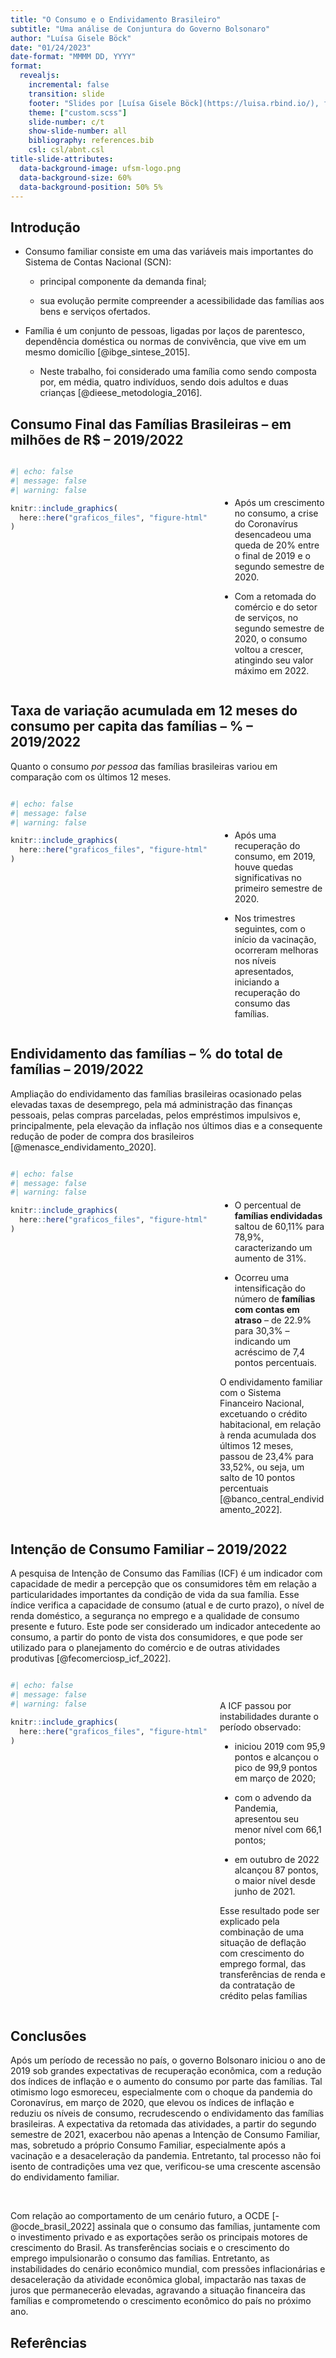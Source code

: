 ```yaml
---
title: "O Consumo e o Endividamento Brasileiro"
subtitle: "Uma análise de Conjuntura do Governo Bolsonaro"
author: "Luísa Gisele Böck"
date: "01/24/2023"
date-format: "MMMM DD, YYYY"
format: 
  revealjs: 
    incremental: false
    transition: slide
    footer: "Slides por [Luísa Gisele Böck](https://luisa.rbind.io/), feito com [Quarto](https://quarto.org/docs/presentations/revealjs/index.html). Código disponível no [GitHub](https://github.com/lgiselebock/ufsm-lab-boletim)."
    theme: ["custom.scss"]
    slide-number: c/t
    show-slide-number: all
    bibliography: references.bib
    csl: csl/abnt.csl
title-slide-attributes: 
  data-background-image: ufsm-logo.png
  data-background-size: 60%
  data-background-position: 50% 5%
---
```


## Introdução {.center}

- Consumo familiar consiste em uma das variáveis mais importantes do Sistema de Contas Nacional (SCN):

  - principal componente da demanda final;
  
  - sua evolução permite compreender a acessibilidade das famílias aos bens e serviços ofertados.

- Família é um conjunto de pessoas, ligadas por laços de parentesco, dependência doméstica ou normas de convivência, que vive em um mesmo domicílio [@ibge_sintese_2015].

  - Neste trabalho, foi considerado uma família como sendo composta por, em média, quatro indivíduos, sendo dois adultos e duas crianças [@dieese_metodologia_2016].


## Consumo Final das Famílias Brasileiras – em milhões de R$ – 2019/2022 {.center}

::: columns
::: {.column width="65%"}

```r

#| echo: false
#| message: false
#| warning: false

knitr::include_graphics(
  here::here("graficos_files", "figure-html", "figura-01-1.png")
)

```

:::

::: {.column width="35%"}

<br>
<br>

- Após um crescimento no consumo, a crise do Coronavírus desencadeou uma queda de 20% entre o final de 2019 e o segundo semestre de 2020.

- Com a retomada do comércio e do setor de serviços, no segundo semestre de 2020, o consumo voltou a crescer, atingindo seu valor máximo em 2022.

:::
:::


## Taxa de variação acumulada em 12 meses do consumo per capita das famílias – % – 2019/2022 {.center}

Quanto o consumo _por pessoa_ das famílias brasileiras variou em comparação com os últimos 12 meses. 

::: columns
::: {.column width="65%"}

```r

#| echo: false
#| message: false
#| warning: false

knitr::include_graphics(
  here::here("graficos_files", "figure-html", "figura-02-1.png")
)

```

:::

::: {.column width="35%"}

<br>
<br>

- Após uma recuperação do consumo, em 2019, houve quedas significativas no primeiro semestre de 2020.

- Nos trimestres seguintes, com o início da vacinação, ocorreram melhoras nos níveis apresentados, iniciando a recuperação do consumo das famílias.

:::
:::


## Endividamento das famílias – % do total de famílias – 2019/2022 {.smaller}

Ampliação do endividamento das famílias brasileiras ocasionado pelas elevadas taxas de desemprego, pela má administração das finanças pessoais, pelas compras parceladas, pelos empréstimos impulsivos e, principalmente, pela elevação da inflação nos últimos dias e a consequente redução de poder de compra dos brasileiros [@menasce_endividamento_2020].

::: columns
::: {.column width="65%"}

```r

#| echo: false
#| message: false
#| warning: false

knitr::include_graphics(
  here::here("graficos_files", "figure-html", "figura-03-1.png")
)

```

:::

::: {.column width="35%"}

<br>
<br>

- O percentual de **famílias endividadas** saltou de 60,11% para 78,9%, caracterizando um aumento de 31%.

- Ocorreu uma intensificação do número de **famílias com contas em atraso** -- de 22.9% para 30,3% -- indicando um acréscimo de 7,4 pontos percentuais.

O endividamento familiar com o Sistema Financeiro Nacional, excetuando o crédito habitacional, em relação à renda acumulada dos últimos 12 meses, passou de 23,4% para 33,52%, ou seja, um salto de 10 pontos percentuais [@banco_central_endividamento_2022]. 

:::
:::


## Intenção de Consumo Familiar – 2019/2022 {.smaller}

A pesquisa de Intenção de Consumo das Famílias (ICF) é um indicador com capacidade de medir a percepção que os consumidores têm em relação a particularidades importantes da condição de vida da sua família. Esse índice verifica a capacidade de consumo (atual e de curto prazo), o nível de renda doméstico, a segurança no emprego e a qualidade de consumo presente e futuro. Este pode ser considerado um indicador antecedente ao consumo, a partir do ponto de vista dos consumidores, e que pode ser utilizado para o planejamento do comércio e de outras atividades produtivas [@fecomerciosp_icf_2022].

::: columns
::: {.column width="65%"}

```r

#| echo: false
#| message: false
#| warning: false

knitr::include_graphics(
  here::here("graficos_files", "figure-html", "figura-04-1.png")
)

```

:::

::: {.column width="35%"}

<br>

A ICF passou por instabilidades durante o período observado:

  - iniciou 2019 com 95,9 pontos e alcançou o pico de 99,9 pontos em março de 2020;
  
  - com o advendo da Pandemia, apresentou seu menor nível com 66,1 pontos;
  
  - em outubro de 2022 alcançou 87 pontos, o maior nível desde junho de 2021.
  
Esse resultado pode ser explicado pela combinação de uma situação de deflação com crescimento do emprego formal, das transferências de renda e da contratação de crédito pelas famílias

:::
:::


## Conclusões {.center}

Após um período de recessão no país, o governo Bolsonaro iniciou o ano de 2019 sob grandes expectativas de recuperação econômica, com a redução dos índices de inflação e o aumento do consumo por parte das famílias. Tal otimismo logo esmoreceu, especialmente com o choque da pandemia do Coronavírus, em março de 2020, que elevou os índices de inflação e reduziu os níveis de consumo, recrudescendo o endividamento das famílias brasileiras. A expectativa da retomada das atividades, a partir do segundo semestre de 2021, exacerbou não apenas a Intenção de Consumo Familiar, mas, sobretudo a próprio Consumo Familiar, especialmente após a vacinação e a desaceleração da pandemia. Entretanto, tal processo não foi isento de contradições uma vez que, verificou-se uma crescente ascensão do endividamento familiar.	

<br>

Com relação ao comportamento de um cenário futuro, a OCDE [-@ocde_brasil_2022] assinala que o consumo das famílias, juntamente com o investimento privado e as exportações serão os principais motores de crescimento do Brasil. As transferências sociais e o crescimento do emprego impulsionarão o consumo das famílias. Entretanto, as instabilidades do cenário econômico mundial, com pressões inflacionárias e desaceleração da atividade econômica global, impactarão nas taxas de juros que permanecerão elevadas, agravando a situação financeira das famílias e comprometendo o crescimento econômico do país no próximo ano.


## Referências {.center}
